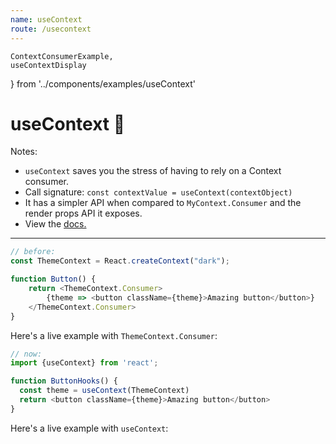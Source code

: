 ```yaml
---
name: useContext 
route: /usecontext
---
```


    ContextConsumerExample,
    useContextDisplay
} from '../components/examples/useContext'

# useContext 👜

Notes: 
 - `useContext` saves you the stress of having to rely on a Context consumer.
 - Call signature: `const contextValue = useContext(contextObject)`
 - It has a simpler API when compared to `MyContext.Consumer` and the render props API it exposes.
 - View the [docs.](https://reactjs.org/docs/hooks-reference.html#usecontext)
--- 

```js
// before: 
const ThemeContext = React.createContext("dark");

function Button() {
    return <ThemeContext.Consumer>
        {theme => <button className={theme}>Amazing button</button>}
    </ThemeContext.Consumer>
}
```

Here's a live example with `ThemeContext.Consumer`:

<Editor noInline code={ContextConsumerExample}/>


```js
// now: 
import {useContext} from 'react';

function ButtonHooks() {
  const theme = useContext(ThemeContext)
  return <button className={theme}>Amazing button</button>
}
```

Here's a live example with `useContext`:

<Editor noInline code={useContextDisplay}/>